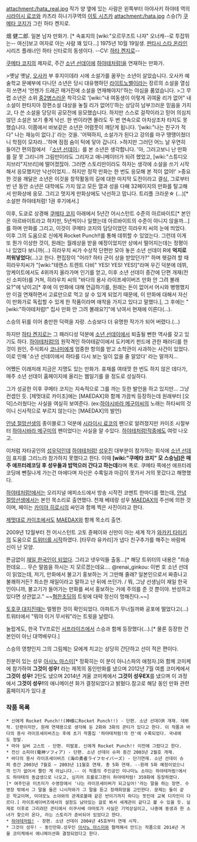 attachment:/hata_real.jpg
작가 양 옆에 있는 사람은 왼쪽부터 아야사키 하야테 역의 [[시라이시 료코]]와 카츠라 히나기쿠역의 [[이토 시즈카]]
attachment:/hata.jpg
스승(?) [[쿠메타 코지]]가 그린 하타 켄지로.

畑 健二郎. 일본 남자 만화가. [* 속표지의 [wiki:"오르무즈트 나쟈" 오너캐--로 투잡뛰는-- 여신]보고 여자로 아는 사람 꽤 있다...] 1975년 10월 19일생. 
[[판타시 스타 온라인]] 시리즈 플래너인 하타 신타로의 동생이다.
--CV: [[하타 켄지로]]--

[[쿠메타 코지]]의 제자로, 주간 [[소년 선데이]]에 [[하야테처럼!]]을 연재하는 만화가.

>옛날 옛날, [[오사카]] 부 후지이데라 시에 소설가를 꿈꾸는 소년이 살았습니다. 오사카 예술학교 문예부에 다니던 소년은 당시 대유행하던 [[라이트노벨]]이라는 장르의 소설을 열심히 쓰면서 '언젠가 드래곤 매거진에 소설을 연재해야지!'하는 야심을 품었습니다.
>그 무렵 소년은 소위 [[중2병]]스러운 착각으로 '[wiki:"내 여동생이 이렇게 귀여울 리가 없어" 내 소설이 판타지아 장편소설 대상을 놓칠 리가 없어!]'하는 상당히 남부끄러운 믿음을 가지고, 다 쓴 소설을 당당히 공모전에 응모했습니다. 하지만 스스로 걸작이라고 믿어 의심치 않던 소설은 보기 좋게 낙선. 한 번이라면 몰라도 두 번 연속으로 아차상조차 타지도 못했습니다. 이쯤에서 바보같은 소년은 어렴풋이 깨닫게 됩니다. '[wiki:"나는 친구가 적다" 나는 재능이 없다.]' 라는 것을. '어떡하지, 소설가가 된다고 강의를 마구 땡땡이쳤더니 학점이 모자라...'하며 점점 숨이 턱에 닿아 갑니다.
>하지만 그러던 어느 날 우연히 들어간 편의점에서 『[[소년 선데이]]』를 본 소년은 생각합니다. '아, 그러고보니 난 만화를 잘 못 그리니까 그림만이라도 그리자고 애니메이터가 되려 했었고, [wiki:"스튜디오 지브리"지브리]에 떨어졌잖아. 그러면 스토리만이라도 하자는 생각에 소설을 쓰기 시작해서 응모했지만 낙선이었지... 하지만 정작 만화는 한 번도 응모해 본 적이 없어!'
>중요한 것을 깨달은 소년은 이것을 창작활동의 길에 대한 마지막 도전이라고 결심, 그로부터 반 년 동안 소년은 대학에도 가지 않고 모든 열과 성을 다해 32페이지의 만화를 탈고해서 만화상에 응모. 그리고 멋지게 만화상에도 낙선하고 맙니다. 트리플 크라운☆ (...)[* 소설판 하야테처럼! 1권 후기에서.]

이후, 도쿄로 상경해 [[쿠메타 코지]] 아래에서 5년간 어시스턴트 수준의 아르바이트[* 본인은 아르바이트라고 하지만, 5년씩이나 일했는데 아르바이트의 수준이 아니지 않을까...]를 하며 만화를 그리고, 이것이 쿠메타 코지의 담당이었던 히라우치 씨의 눈에 띄었다. 이후 그의 도움으로 신에게 Rocket Punch!!를 통해 데뷔할 수 있었는다. 그런데 이게 또 뭔가 이상한 것이, 원래는 월례상을 받을 예정이었지만 상에서 떨어지는데는 정평이 나 있었다 보니까(...) 히라우치 씨가 수상작 단편만 모아 놓은 소년 선데이 R에 '''억지로 끼워넣었다'''(...)고 한다. 편집장이 "어라? 하타 군이 상을 받았던가?" 하며 헷갈려 할 때 히라우치씨가 "[wiki:"테렌스 트렌트 다비" YES! YES! YES!]"라며 우긴 덕분에 데뷔, 앙케이트에서도 4위까지 올라가며 인기를 얻고, 이후 소년 선데이 증간에 단편 개재(전신 소피아)를 거쳐, 히라우치 씨의 "바다의 용사 라이프세이버즈 만화 안 그려 볼래요?"에 낚이고[* 후에 이 만화에 대해 언급하기를, 원래는 돈이 없어서 어시와 병행했지만 이걸 연재하면서 고료만으로 먹고 살 수 있게 되었기 때문에, 이 만화에 대해서 자신이 만화가로 독립할 수 있게 한 작품이라며 애착을 가지고 있다고 말했다.], 그 후에는 "[wiki:"하야테처럼!" 집사 만화 안 그려 볼래요?]"에 낚여서 현재에 이른다(...).

스승의 뒤를 이어 충만한 덕력을 자랑. 스승보다 더 유명한 작가가 되어 버렸다.(...)

하지만 [[하타 켄지로]]는 그 패러디성 덕분에 [[소년 선데이]]에서 퇴출될 뻔한 역사를 갖고 있기도 하다. [[하야테처럼!]]의 원작격인 하야테같이에서 도키메키 펀드에 관한 패러디를 한 것이 원인, 주식회사 [[코나미]]에게 엄중한 항의를 받고 소학관이 사과하는 사건이 있었다. 이로 인해 '소년 선데이에서 하타를 다시 보는 일이 없을 줄 알았다' 라는 말까지...

어쨌든 이래저래 지금은 지명도 있는 만화가. 휴재를 여태껏 한 번도 하지 않은 데다가, 매주 소년 선데이 홈페이지에 올리는 웹일기를 쓸 정도로 성실하다.

그가 성공한 이후 쿠메타 코지는 지속적으로 그를 까는 듯한 발언을 하고 있지만... 그냥 컨셉인 듯. [제멋대로 카이조]에는 [MAEDAX]와 함께 가끔씩 등장하는데 원래부터 [오덕]스러웠다는 사실을 여실히 보여준다. 
(ex:[[하야시바라 메구미]]씨의 노래는 하타씨의 것이니 신사적으로 부르지 않는다는 [MAEDAX]의 발언)

[[안녕 절망선생]]의 종이블로그 덕분에 [[시라이시 료코]]의 팬으로 알려졌지만 카이조 시절부터 [[하야시바라 메구미]]의 팬이었다는 사실을 알 수있다. [[하야테처럼!]]작중에도 여럿 나오고.

이처럼 자타공인의 [[성우덕]]인데 [[하야테처럼!]] [[성우]]진 대부분이 참가하는 회식에 [[소년 선데이]] 표지를 그리느라 참가하지 못했다고 한다. 이때 '''[wiki:"쿠메타 코지" 모 스승님]은 매주 애프터레코딩 후 성우들과 밥먹으러 간다고 하는데'''라며 폭로. 쿠메타 쪽에선 애프터레코딩에 뺀질나게 가는건 마에다며 자신은 수록일과 마감이 못가서 거의 못갔다고 해명했다.

[[하야테처럼!]]에서는 오리지널 에피소드에서 방송 시작전 코멘트 한마디를 했는데, [[안녕 절망선생]]에서는 본인 목소리로 출연했다. 천재 베테랑 성우 [[MAEDAX]]의 주선에 의한 것이며, 페이는 [[카미야 히로시]]의 싸인과 함께 찍은 사진이라고 한다.

[[제멋대로 카이조]]에서도 [[MAEDAX]]와 함께 목소리 출연.

2009년 12월부터 전 어시스턴트 고토 쥰페이와 신만이 아는 세계 작가 [[와카키 타미키]]의 도움으로 [http://twitter.com/hatakenjiro 트위터를 시작]하였다. [타무라 유카리]가 냅다 친구추가를 해주는 바람에 신이 난 모양.

뜬금없이 [https://twitter.com/#!/renai_ginkou/status/180132124056240128 재일 한국인이 되었다]. 그리고 넷우익들 출동...[* 해당 트위터의 내용은 "죄송한데요…. 무슨 말씀을 하시는 지 모르겠는데요…. @renai_ginkou: 이번 호 소년 선데이 읽었는데, 저기, 만화에서 불고기 홍보하는 거 그만해 줄래? 일본인으로서 짜증나고 불쾌하거든? 최소한 재일이라고 말하고 난 뒤에 쓰던가. / 뭐, 그냥 선생님이 재일 한국인이니까, 불고기가 들어가는 만화를 써서 홍보하는 거에 주의를 준 것 뿐이야. 반성하고 있다면 상관없고." ~~[[혐한초딩]]의 트윗에 대략 정신이 멍해진다.~~]

[[토호쿠 대지진]]때는 멀쩡한 것이 확인되었다. 아파트가 무너질까봐 공포에 떨었다고(...) 트위터에서 "뭐야 이거 무서워"라는 트윗을 날렸다.

놀랍게도, 한국 TV프로인 [[서프라이즈]]에서 스승과 함께 등장했다(...).[* 물론 등장한 건 본인이 아닌 대역배우다.]

스승의 영향인지 그의 그림체는 모에계 치고는 상당히 간단하고 선이 적은 편이다.

친분이 있는 성우 [[아사노 마스미]][* 정확히는 이 분이 아니스파의 애청자.]와 함께 코미케에 참가하여 '''그것이 성우!''' 라는 제목의 동인만화를 냈으며 2012년 7월 여름 코미케에서 '''그것이 성우!''' 2탄도 냈으며 2014년 겨울 코미케에서 '''그것이 성우EX'''를 냈으며 이 과정에서 '''그것이 성우!'''의 애니메이션 화가 결정되었다고 밝혔다.참고로 해당 동인 만화 관련 홈페이지가 있다.[http://blog.livedoor.jp/hajimemashite_maru/ #]

=== 작품 목록 ===
 * 신에게 Rocket Punch!!(神様にRocket Punch!!) - 단편. 소년 선데이R 개재. 데뷔작. 단편이지만, 원래 연재용으로 생각해 둔 2화와 3화의 콘티가 있다고 한다. 이 작품과 바다의 용사 라이프세이버즈는 후에 초기 작품집 '하야테처럼!의 전'에 수록되었다. 국내에도 정발.
 * 마야 실버 고스트 - 단편. 미발표. 신에게 Rocket Punch!! 이전에 그렸다고 한다.
 * 전신 소피아(電神ソフィア) - 단편. 소년 선데이 슈퍼 증간 2003년 2월호 개재.
 * 바다의 용사 라이프세이버즈 (海の勇者ライフセイバーズ) - 단기연재. 소년 선데이 슈퍼 증간 2003년 7월호 ~ 2003년 11월호 연재. 총 5화 연재. --원래 5화 예정이었으니까 인기 없어서 짤린 게 아닙니다.-- 이 작품의 주인공인 미나미노 소야는 하야테처럼!에서도 하야테의 동급생으로 나오고, 심지어 프롤로그편이 하야테처럼! 359화에 등장하였다.[* 여주인공 미츠미가 수영장에서 '나는 라이프세이버가 되고싶어!'라는 말을 하는 장면. 수영장 밖에서 그 말을 들은 니시자와가 그 말을 듣고 장래희망을 고민한다. 문제는 둘이 같은 학교이며, 미야모노 소야와의 관계로볼때 같은 반이기까지 하다는 뜻인데 교복 디자인이 다르다.] 라이프세이버즈에서의 설정도 남아있는 걸로 봐서 세계관이 같다고 볼 수 있을 듯. 실제로 이후로 그리려던 콘티에서 이쿠사베 야마토가 사실은 기억상실이고, 나중에 동생과 한 소녀가 찾으러 온다, 라는 스토리가 준비되어 있었다고 한다.
 * [[하야테처럼!]] - 장편. 소년 선데이 2004년 45호부터 연재 시작.
 * 그것이 성우! - 동인만화.성우인 [[아사노 마스미]]와 협력해서 만드는 작품으로 2014년 겨울 코미케에서 애니메이션화 결정되었다고 한다.
